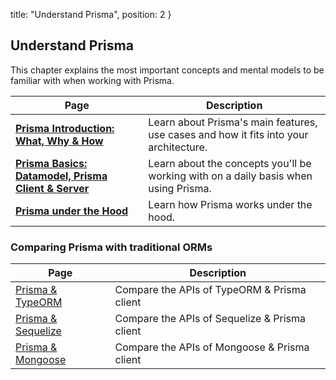 
  title: "Understand Prisma",
  position: 2
}

## Understand Prisma

This chapter explains the most important concepts and mental models to be familiar with when working with Prisma.

| Page | Description |
| -- | --- |
| [**Prisma Introduction: What, Why & How**](j9ff) | Learn about Prisma's main features, use cases and how it fits into your architecture. |
| [**Prisma Basics: Datamodel, Prisma Client & Server**](fgz4) | Learn about the concepts you'll be working with on a daily basis when using Prisma. |
| [**Prisma under the Hood**](j8ff) | Learn how Prisma works under the hood. |

### Comparing Prisma with traditional ORMs

| Page | Description |
| --- | --- |
| [Prisma & TypeORM](k9fh) | Compare the APIs of TypeORM & Prisma client |
| [Prisma & Sequelize](c4fk) | Compare the APIs of Sequelize & Prisma client |
| [Prisma & Mongoose](ys8c) | Compare the APIs of Mongoose & Prisma client | 